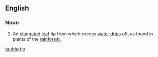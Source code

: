 ==English==

===Noun===
{{en-noun|head=[[drip]] [[tip]]}}

# {{lb|en|botany}} An [[elongated]] [[leaf]] tip from which excess [[water]] [[drip]]s off, as found in plants of the [[rainforest]].

[[ta:drip tip]]